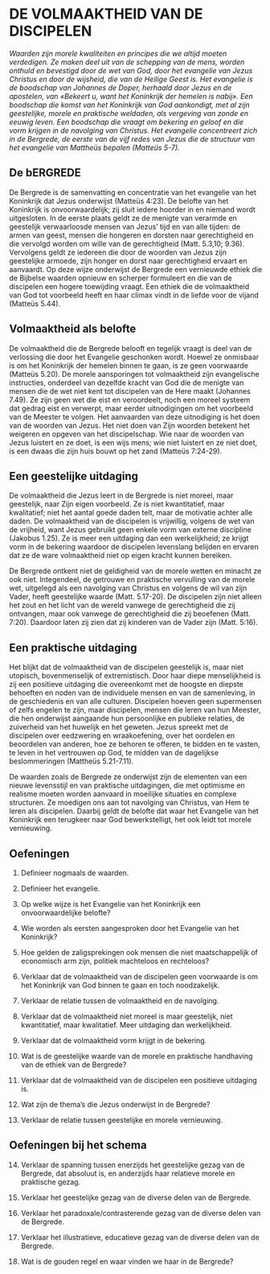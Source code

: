 # DE VOLMAAKTHEID VAN DE DISCIPELEN  

*Waarden zijn morele kwaliteiten en principes die we altijd moeten verdedigen. Ze maken deel uit van de schepping van de mens, worden onthuld en bevestigd door de wet van God, door het evangelie van Jezus Christus en door de wijsheid, die van de Heilige Geest is. Het evangelie is de boodschap van Johannes de Doper, herhaald door Jezus en de apostelen, van «Bekeert u, want het Koninkrijk der hemelen is nabij». Een boodschap die komst van het Koninkrijk van God aankondigt, met al zijn geestelijke, morele en praktische weldaden, als vergeving van zonde en eeuwig leven. Een boodschap die vraagt ​​om bekering en geloof en die vorm krijgen in de navolging van Christus. Het evangelie concentreert zich in de Bergrede, de eerste van de vijf redes van Jezus die de structuur van het evangelie van Mattheüs bepalen (Matteüs 5-7).*

## De bERGREDE

De Bergrede is de samenvatting en concentratie van het evangelie van het Koninkrijk dat Jezus onderwijst (Matteüs 4:23). De belofte van het Koninkrijk is onvoorwaardelijk; zij sluit iedere hoorder in en niemand wordt uitgesloten. In de eerste plaats geldt ze de menigte van verarmde en geestelijk verwaarloosde mensen van Jezus’ tijd en van alle tijden: de armen van geest, mensen die hongeren en dorsten naar gerechtigheid en die vervolgd worden om wille van de gerechtigheid (Matt. 5.3,10; 9.36). Vervolgens geldt ze iedereen die door de woorden van Jezus zijn geestelijke armoede, zijn honger en dorst naar gerechtigheid ervaart en aanvaardt. Op deze wijze onderwijst de Bergrede een vernieuwde ethiek die de Bijbelse waarden opnieuw en scherper formuleert en die van de discipelen een hogere toewijding vraagt. Een ethiek die de volmaaktheid van God tot voorbeeld heeft en haar climax vindt in de liefde voor de vijand (Matteüs 5.44).

## Volmaaktheid als belofte

De  volmaaktheid die de Bergrede belooft en tegelijk vraagt is deel van de verlossing die door het Evangelie geschonken wordt. Hoewel ze onmisbaar is om het Koninkrijk der hemelen binnen te gaan, is ze geen voorwaarde (Matteüs 5.20). De morele aansporingen tot volmaaktheid zijn evangelische instructies, onderdeel van dezelfde kracht van God die de menigte van mensen die de wet niet kent tot discipelen van de Here maakt (Johannes 7.49). Ze zijn geen wet die eist en veroordeelt, noch een moreel systeem dat gedrag eist en verwerpt, maar eerder uitnodigingen om het voorbeeld van de Meester te volgen. Het aanvaarden van deze uitnodiging is het doen van de woorden van Jezus. Het niet doen van Zijn woorden betekent het weigeren en opgeven van het discipelschap. Wie naar de woorden van Jezus luistert en ze doet, is een wijs mens; wie niet luistert en ze niet doet, is een dwaas die zijn huis bouwt op het zand (Matteüs 7:24-29).

## Een geestelijke uitdaging
De volmaaktheid die Jezus leert in de Bergrede is niet moreel, maar geestelijk, naar Zijn eigen voorbeeld. Ze is niet kwantitatief, maar kwalitatief; niet het aantal goede daden telt, maar de motivatie achter alle daden. De volmaaktheid van de discipelen is vrijwillig, volgens de wet van de vrijheid, want Jezus gebruikt geen enkele vorm van externe discipline (Jakobus 1.25). Ze is meer een uitdaging dan een werkelijkheid; ze krijgt vorm in de bekering waardoor de discipelen levenslang belijden en ervaren dat ze de ware volmaaktheid niet op eigen kracht kunnen bereiken.  

De Bergrede ontkent niet de geldigheid van de morele wetten en minacht ze ook niet. Integendeel, de getrouwe en praktische vervulling van de morele wet, uitgelegd als een navolging van Christus en volgens de wil van zijn Vader, heeft geestelijke waarde (Matt. 5.17-20). De discipelen zijn niet alleen het zout en het licht van de wereld vanwege de gerechtigheid die zij ontvangen, maar ook vanwege de gerechtigheid die zij beoefenen (Matt. 7:20). Daardoor laten zij zien dat zij kinderen van de Vader zijn (Matt. 5:16).

## Een praktische uitdaging
	
Het blijkt dat de volmaaktheid van de discipelen geestelijk is, maar niet utopisch, bovenmenselijk of extremistisch. Door haar diepe menselijkheid is zij een positieve uitdaging die overeenkomt met de hoogste en diepste behoeften en noden van de individuele mensen en van de samenleving, in de geschiedenis en van alle culturen. Discipelen hoeven geen supermensen of zelfs engelen te zijn, maar discipelen, mensen die leren van hun Meester, die hen onderwijst aangaande hun persoonlijke en publieke relaties, de zuiverheid van het huwelijk en het geweten. Jezus spreekt met de discipelen over eedzwering en wraakoefening, over het oordelen en beoordelen van anderen, hoe ze behoren te offeren, te bidden en te vasten, te leven in het vertrouwen op God, te midden van de dagelijkse beslommeringen (Mattheüs 5.21-7.11).

De waarden zoals de Bergrede ze onderwijst zijn de elementen van een nieuwe levensstijl en van praktische uitdagingen, die met optimisme en realisme moeten worden aanvaard in moeilijke situaties en complexe structuren. Ze moedigen ons aan tot navolging van Christus, van Hem te leren als discipelen. Daarbij geldt de belofte dat waar het Evangelie van het Koninkrijk een terugkeer naar God bewerkstelligt, het ook leidt tot morele vernieuwing. 

## Oefeningen
1. Definieer nogmaals de waarden.

2. Definieer het evangelie.

3. Op welke wijze is het Evangelie van het Koninkrijk een onvoorwaardelijke belofte?

4. Wie worden als eersten aangesproken door het Evangelie van het Koninkrijk?

5. Hoe gelden de zaligsprekingen ook mensen die niet maatschappelijk of economisch arm zijn, politiek machteloos en rechteloos?

6. Verklaar dat de volmaaktheid van de discipelen geen voorwaarde is om het Koninkrijk van God binnen te gaan en toch noodzakelijk.

7. Verklaar de relatie tussen de volmaaktheid en de navolging.

8. Verklaar dat de volmaaktheid niet moreel is maar geestelijk, niet kwantitatief, maar kwalitatief. Meer uitdaging dan werkelijkheid.

9. Verklaar dat de volmaaktheid vorm krijgt in de bekering.

10. Wat is de geestelijke waarde van de morele en praktische handhaving van de ethiek van de Bergrede?

11. Verklaar dat de volmaaktheid van de discipelen een positieve uitdaging is.

12. Wat zijn de thema's die Jezus onderwijst in de Bergrede?

13. Verklaar de relatie tussen geestelijke en morele vernieuwing.

## Oefeningen bij het schema

14. Verklaar de spanning tussen enerzijds het geestelijke gezag van de Bergrede, dat absoluut is, en anderzijds haar relatieve morele en praktische gezag.

15. Verklaar het geestelijke gezag van de diverse delen van de Bergrede.

16. Verklaar het paradoxale/contrasterende gezag van de diverse delen van de Bergrede.

17. Verklaar het illustratieve, educatieve gezag van de diverse delen van de Bergrede.

18. Wat is de gouden regel en waar vinden we haar in de Bergrede?


